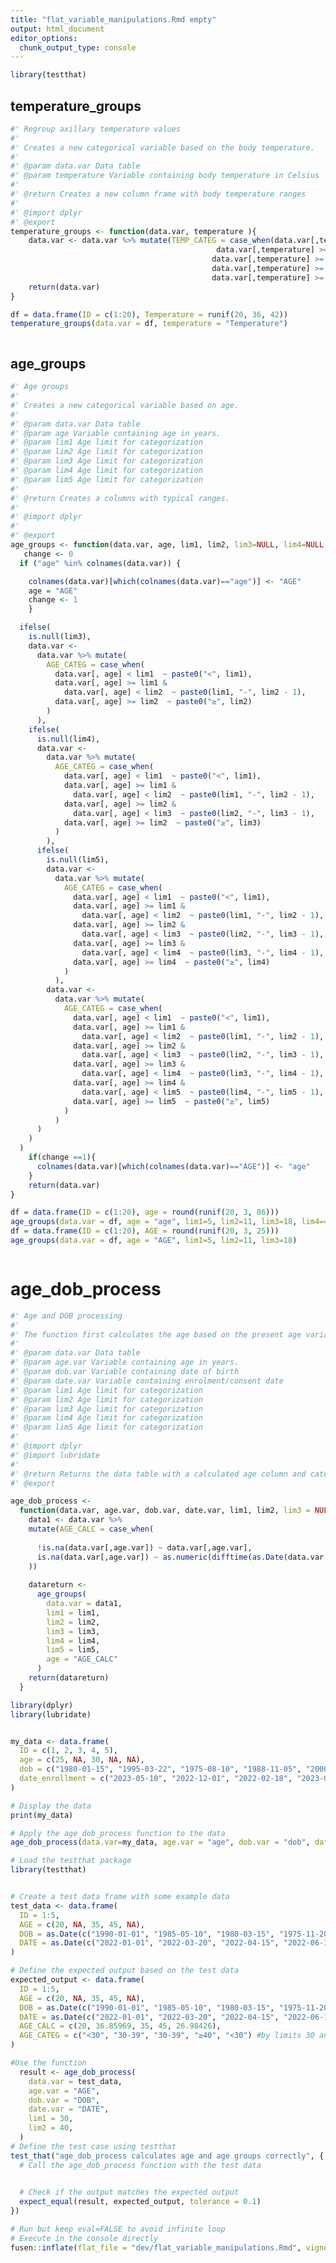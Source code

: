 ```yaml
---
title: "flat_variable_manipulations.Rmd empty"
output: html_document
editor_options: 
  chunk_output_type: console
---
```


```r
library(testthat)
```

<!--
 You need to run the 'description' chunk in the '0-dev_history.Rmd' file before continuing your code there.
-->
## temperature_groups
    
```r
#' Regroup axillary temperature values
#' 
#' Creates a new categorical variable based on the body temperature.
#' 
#' @param data.var Data table
#' @param temperature Variable containing body temperature in Celsius
#'
#' @return Creates a new column frame with body temperature ranges
#' 
#' @import dplyr
#' @export
temperature_groups <- function(data.var, temperature ){
    data.var <- data.var %>% mutate(TEMP_CATEG = case_when(data.var[,temperature] < 36  ~ "<36",
                                              data.var[,temperature] >= 36 & data.var[,temperature]<37  ~ "36-36.9",
                                             data.var[,temperature] >= 37 & data.var[,temperature]<38  ~ "37-37.9",
                                             data.var[,temperature] >= 38 & data.var[,temperature]<39  ~ "38-38.9",
                                             data.var[,temperature] >= 39  ~ "≥39"))
    return(data.var)
}
```
  
```r

df = data.frame(ID = c(1:20), Temperature = runif(20, 36, 42))
temperature_groups(data.var = df, temperature = "Temperature")
```
  
```r

```
  
## age_groups
    
```r
#' Age groups
#' 
#' Creates a new categorical variable based on age. 
#' 
#' @param data.var Data table
#' @param age Variable containing age in years.
#' @param lim1 Age limit for categorization
#' @param lim2 Age limit for categorization
#' @param lim3 Age limit for categorization
#' @param lim4 Age limit for categorization
#' @param lim5 Age limit for categorization
#'
#' @return Creates a columns with typical ranges. 
#' 
#' @import dplyr
#' 
#' @export
age_groups <- function(data.var, age, lim1, lim2, lim3=NULL, lim4=NULL, lim5=NULL){
   change <- 0
  if ("age" %in% colnames(data.var)) {

    colnames(data.var)[which(colnames(data.var)=="age")] <- "AGE"
    age = "AGE"
    change <- 1
    } 

  ifelse(
    is.null(lim3),
    data.var <-
      data.var %>% mutate(
        AGE_CATEG = case_when(
          data.var[, age] < lim1  ~ paste0("<", lim1),
          data.var[, age] >= lim1 &
            data.var[, age] < lim2  ~ paste0(lim1, "-", lim2 - 1),
          data.var[, age] >= lim2  ~ paste0("≥", lim2)
        )
      ),
    ifelse(
      is.null(lim4),
      data.var <-
        data.var %>% mutate(
          AGE_CATEG = case_when(
            data.var[, age] < lim1  ~ paste0("<", lim1),
            data.var[, age] >= lim1 &
              data.var[, age] < lim2  ~ paste0(lim1, "-", lim2 - 1),
            data.var[, age] >= lim2 &
              data.var[, age] < lim3  ~ paste0(lim2, "-", lim3 - 1),
            data.var[, age] >= lim2  ~ paste0("≥", lim3)
          )
        ),
      ifelse(
        is.null(lim5),
        data.var <-
          data.var %>% mutate(
            AGE_CATEG = case_when(
              data.var[, age] < lim1  ~ paste0("<", lim1),
              data.var[, age] >= lim1 &
                data.var[, age] < lim2  ~ paste0(lim1, "-", lim2 - 1),
              data.var[, age] >= lim2 &
                data.var[, age] < lim3  ~ paste0(lim2, "-", lim3 - 1),
              data.var[, age] >= lim3 &
                data.var[, age] < lim4  ~ paste0(lim3, "-", lim4 - 1),
              data.var[, age] >= lim4  ~ paste0("≥", lim4)
            )
          ),
        data.var <-
          data.var %>% mutate(
            AGE_CATEG = case_when(
              data.var[, age] < lim1  ~ paste0("<", lim1),
              data.var[, age] >= lim1 &
                data.var[, age] < lim2  ~ paste0(lim1, "-", lim2 - 1),
              data.var[, age] >= lim2 &
                data.var[, age] < lim3  ~ paste0(lim2, "-", lim3 - 1),
              data.var[, age] >= lim3 &
                data.var[, age] < lim4  ~ paste0(lim3, "-", lim4 - 1),
              data.var[, age] >= lim4 &
                data.var[, age] < lim5  ~ paste0(lim4, "-", lim5 - 1),
              data.var[, age] >= lim5  ~ paste0("≥", lim5)
            )
          )
      )
    )
  )
    if(change ==1){
      colnames(data.var)[which(colnames(data.var)=="AGE")] <- "age"
    }
    return(data.var)
}
```


  
```r
df = data.frame(ID = c(1:20), age = round(runif(20, 3, 86)))
age_groups(data.var = df, age = "age", lim1=5, lim2=11, lim3=18, lim4=45, lim5=60)
df = data.frame(ID = c(1:20), AGE = round(runif(20, 3, 25)))
age_groups(data.var = df, age = "AGE", lim1=5, lim2=11, lim3=18)

```
  
```r

```
  

# age_dob_process
    
```r
#' Age and DOB processing
#' 
#' The function first calculates the age based on the present age variable and if unavailable date of birth and enrollment/consent date, end then runs the age_groups function to divide into different categories.
#' 
#' @param data.var Data table
#' @param age.var Variable containing age in years.
#' @param dob.var Variable containing date of birth
#' @param date.var Variable containing enrolment/consent date 
#' @param lim1 Age limit for categorization
#' @param lim2 Age limit for categorization
#' @param lim3 Age limit for categorization
#' @param lim4 Age limit for categorization
#' @param lim5 Age limit for categorization
#' 
#' @import dplyr
#' @import lubridate
#' 
#' @return Returns the data table with a calculated age column and categorized age column added. 
#' @export

age_dob_process <-
  function(data.var, age.var, dob.var, date.var, lim1, lim2, lim3 = NULL, lim4 = NULL, lim5 = NULL) {
    data1 <- data.var %>%
    mutate(AGE_CALC = case_when(
      
      !is.na(data.var[,age.var]) ~ data.var[,age.var],
      is.na(data.var[,age.var]) ~ as.numeric(difftime(as.Date(data.var[,date.var]), as.Date(data.var[,dob.var]), unit = "days")) / 365.25
    ))
    
    datareturn <-
      age_groups(
        data.var = data1,
        lim1 = lim1,
        lim2 = lim2,
        lim3 = lim3,
        lim4 = lim4,
        lim5 = lim5,
        age = "AGE_CALC"
      )
    return(datareturn)
  }
```
  
```r
library(dplyr)
library(lubridate)


my_data <- data.frame(
  ID = c(1, 2, 3, 4, 5),
  age = c(25, NA, 30, NA, NA),
  dob = c("1980-01-15", "1995-03-22", "1975-08-10", "1988-11-05", "2000-09-30"),
  date_enrollment = c("2023-05-10", "2022-12-01", "2022-02-18", "2023-02-05", "2021-07-20")
)

# Display the data
print(my_data)

# Apply the age_dob_process function to the data
age_dob_process(data.var=my_data, age.var = "age", dob.var = "dob", date.var = "date_enrollment", lim1 = 30, lim2 = 40)


```
  
```r
# Load the testthat package
library(testthat)


# Create a test data frame with some example data
test_data <- data.frame(
  ID = 1:5,
  AGE = c(20, NA, 35, 45, NA),
  DOB = as.Date(c("1990-01-01", "1985-05-10", "1980-03-15", "1975-11-20", "1995-09-05")),
  DATE = as.Date(c("2022-01-01", "2022-03-20", "2022-04-15", "2022-06-10", "2022-08-30"))
)

# Define the expected output based on the test data
expected_output <- data.frame(
  ID = 1:5,
  AGE = c(20, NA, 35, 45, NA),
  DOB = as.Date(c("1990-01-01", "1985-05-10", "1980-03-15", "1975-11-20", "1995-09-05")),
  DATE = as.Date(c("2022-01-01", "2022-03-20", "2022-04-15", "2022-06-10", "2022-08-30")),
  AGE_CALC = c(20, 36.85969, 35, 45, 26.98426),
  AGE_CATEG = c("<30", "30-39", "30-39", "≥40", "<30") #by limits 30 and 40
)

#Use the function
  result <- age_dob_process(
    data.var = test_data,
    age.var = "AGE",
    dob.var = "DOB",
    date.var = "DATE",
    lim1 = 30,
    lim2 = 40,
  )
# Define the test case using testthat
test_that("age_dob_process calculates age and age groups correctly", {
  # Call the age_dob_process function with the test data

  
  # Check if the output matches the expected output
  expect_equal(result, expected_output, tolerance = 0.1)
})

```
  

```r
# Run but keep eval=FALSE to avoid infinite loop
# Execute in the console directly
fusen::inflate(flat_file = "dev/flat_variable_manipulations.Rmd", vignette_name = "variablemanipulations")
```
